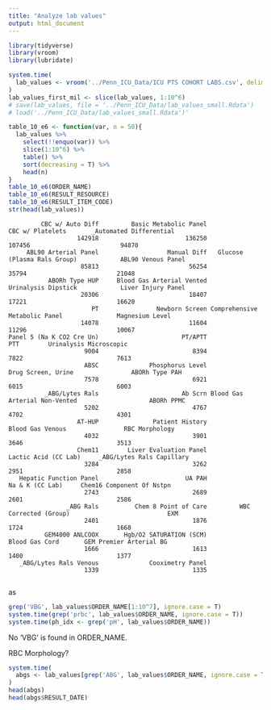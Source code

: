 ```yaml
---
title: "Analyze lab values"
output: html_document
---
```



```r
library(tidyverse)
library(vroom)
library(lubridate)
```


```r
system.time(
  lab_values <- vroom('../Penn_ICU_Data/ICU PTS COHORT LABS.csv', delim = ',')
)
lab_values_first_mil <- slice(lab_values, 1:10^6)
# save(lab_values, file = '../Penn_ICU_Data/lab_values_small.Rdata')
# load('../Penn_ICU_Data/lab_values_small.Rdata')'
```



```r
table_10_e6 <- function(var, n = 50){
  lab_values %>% 
    select(!!enquo(var)) %>% 
    slice(1:10^6) %>% 
    table() %>% 
    sort(decreasing = T) %>%
    head(n)
}
table_10_e6(ORDER_NAME)
table_10_e6(RESULT_RESOURCE)
table_10_e6(RESULT_ITEM_CODE)
str(head(lab_values))
```


             CBC w/ Auto Diff         Basic Metabolic Panel              CBC w/ Platelets       _Automated Differential 
                       142918                        136250                        107456                         94870 
         ABL90 Arterial Panel                   Manual Diff   Glucose (Plasma Rals Group)            ABL90 Venous Panel 
                        85813                         56254                         35794                         21048 
               ABORh Type HUP     Blood Gas Arterial Vented           Urinalysis Dipstick            Liver Injury Panel 
                        20306                         18407                         17221                         16620 
                           PT                Newborn Screen Comprehensive Metabolic Panel               Magnesium Level 
                        14078                         11604                         11296                         10067 
    Panel 5 (Na K CO2 Cre Un)                       PT/APTT                           PTT        Urinalysis Microscopic 
                         9004                          8394                          7822                          7613 
                         ABSC              Phosphorus Level            Drug Screen, Urine                ABORh Type PAH 
                         7578                          6921                          6015                          6003 
              _ABG/Lytes Rals                       Ab Scrn Blood Gas Arterial Non-Vented                    ABORh PPMC 
                         5202                          4767                          4702                          4301 
                       AT-HUP               Patient History              Blood Gas Venous                RBC Morphology 
                         4032                          3901                          3646                          3513 
                       Chem11        Liver Evaluation Panel          Lactic Acid (CC Lab)     _ABG/Lytes Rals Capillary 
                         3284                          3262                          2951                          2858 
       Hepatic Function Panel                        UA PAH               Na & K (CC Lab)     Chem16 Component Of Nstpn 
                         2743                          2689                          2601                          2586 
                    _ABG Rals          Chem 8 Point of Care         WBC Corrected (Group)                           EXM 
                         2401                          1876                          1724                          1668 
              GEM4000 ANLCOOX       Hgb/O2 SATURATION (SCM)                Blood Gas Cord       GEM Premier Arterial BG 
                         1666                          1613                          1400                          1377 
       _ABG/Lytes Rals Venous              Cooximetry Panel 
                         1339                          1335 
                              
as                              
```r
grep('VBG', lab_values$ORDER_NAME[1:10^7], ignore.case = T)
system.time(grep('prbc', lab_values$ORDER_NAME, ignore.case = T))
system.time(ph_idx <- grep('pH', lab_values$ORDER_NAME))

```
No 'VBG' is found in ORDER_NAME.

RBC Morphology?
                              
```r
system.time(
  abgs <- lab_values[grep('ABG', lab_values$ORDER_NAME, ignore.case = T),]
)
head(abgs)
head(abgs$RESULT_DATE)
```



